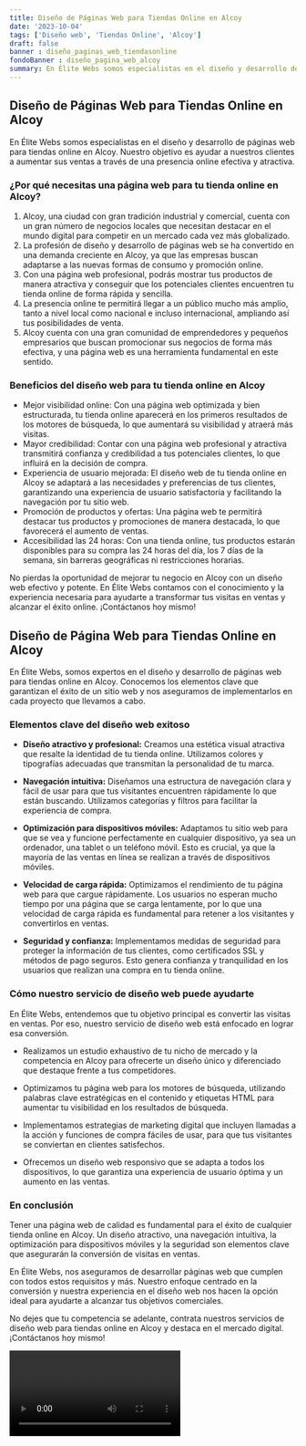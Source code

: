 ```yaml
---
title: Diseño de Páginas Web para Tiendas Online en Alcoy
date: '2023-10-04'
tags: ['Diseño web', 'Tiendas Online', 'Alcoy']
draft: false
banner : diseño_paginas_web_tiendasonline
fondoBanner : diseño_pagina_web_alcoy
summary: En Élite Webs somos especialistas en el diseño y desarrollo de páginas web para tiendas online en Alcoy. Nuestro objetivo es ayudar a nuestros clientes a aumentar sus ventas a través de una presencia online efectiva y atractiva.
---
```


## Diseño de Páginas Web para Tiendas Online en Alcoy

En Élite Webs somos especialistas en el diseño y desarrollo de páginas web para tiendas online en Alcoy. Nuestro objetivo es ayudar a nuestros clientes a aumentar sus ventas a través de una presencia online efectiva y atractiva.

### ¿Por qué necesitas una página web para tu tienda online en Alcoy?

1. Alcoy, una ciudad con gran tradición industrial y comercial, cuenta con un gran número de negocios locales que necesitan destacar en el mundo digital para competir en un mercado cada vez más globalizado.
2. La profesión de diseño y desarrollo de páginas web se ha convertido en una demanda creciente en Alcoy, ya que las empresas buscan adaptarse a las nuevas formas de consumo y promoción online.
3. Con una página web profesional, podrás mostrar tus productos de manera atractiva y conseguir que los potenciales clientes encuentren tu tienda online de forma rápida y sencilla.
4. La presencia online te permitirá llegar a un público mucho más amplio, tanto a nivel local como nacional e incluso internacional, ampliando así tus posibilidades de venta.
5. Alcoy cuenta con una gran comunidad de emprendedores y pequeños empresarios que buscan promocionar sus negocios de forma más efectiva, y una página web es una herramienta fundamental en este sentido.

### Beneficios del diseño web para tu tienda online en Alcoy

- Mejor visibilidad online: Con una página web optimizada y bien estructurada, tu tienda online aparecerá en los primeros resultados de los motores de búsqueda, lo que aumentará su visibilidad y atraerá más visitas.
- Mayor credibilidad: Contar con una página web profesional y atractiva transmitirá confianza y credibilidad a tus potenciales clientes, lo que influirá en la decisión de compra.
- Experiencia de usuario mejorada: El diseño web de tu tienda online en Alcoy se adaptará a las necesidades y preferencias de tus clientes, garantizando una experiencia de usuario satisfactoria y facilitando la navegación por tu sitio web.
- Promoción de productos y ofertas: Una página web te permitirá destacar tus productos y promociones de manera destacada, lo que favorecerá el aumento de ventas.
- Accesibilidad las 24 horas: Con una tienda online, tus productos estarán disponibles para su compra las 24 horas del día, los 7 días de la semana, sin barreras geográficas ni restricciones horarias.

No pierdas la oportunidad de mejorar tu negocio en Alcoy con un diseño web efectivo y potente. En Élite Webs contamos con el conocimiento y la experiencia necesaria para ayudarte a transformar tus visitas en ventas y alcanzar el éxito online. ¡Contáctanos hoy mismo!

<GifSeo />

<Cta />

## Diseño de Página Web para Tiendas Online en Alcoy

En Élite Webs, somos expertos en el diseño y desarrollo de páginas web para tiendas online en Alcoy. Conocemos los elementos clave que garantizan el éxito de un sitio web y nos aseguramos de implementarlos en cada proyecto que llevamos a cabo.

### Elementos clave del diseño web exitoso

- **Diseño atractivo y profesional:** Creamos una estética visual atractiva que resalte la identidad de tu tienda online. Utilizamos colores y tipografías adecuadas que transmitan la personalidad de tu marca.

- **Navegación intuitiva:** Diseñamos una estructura de navegación clara y fácil de usar para que tus visitantes encuentren rápidamente lo que están buscando. Utilizamos categorías y filtros para facilitar la experiencia de compra.

- **Optimización para dispositivos móviles:** Adaptamos tu sitio web para que se vea y funcione perfectamente en cualquier dispositivo, ya sea un ordenador, una tablet o un teléfono móvil. Esto es crucial, ya que la mayoría de las ventas en línea se realizan a través de dispositivos móviles.

- **Velocidad de carga rápida:** Optimizamos el rendimiento de tu página web para que cargue rápidamente. Los usuarios no esperan mucho tiempo por una página que se carga lentamente, por lo que una velocidad de carga rápida es fundamental para retener a los visitantes y convertirlos en ventas.

- **Seguridad y confianza:** Implementamos medidas de seguridad para proteger la información de tus clientes, como certificados SSL y métodos de pago seguros. Esto genera confianza y tranquilidad en los usuarios que realizan una compra en tu tienda online.

### Cómo nuestro servicio de diseño web puede ayudarte

En Élite Webs, entendemos que tu objetivo principal es convertir las visitas en ventas. Por eso, nuestro servicio de diseño web está enfocado en lograr esa conversión. 

- Realizamos un estudio exhaustivo de tu nicho de mercado y la competencia en Alcoy para ofrecerte un diseño único y diferenciado que destaque frente a tus competidores.

- Optimizamos tu página web para los motores de búsqueda, utilizando palabras clave estratégicas en el contenido y etiquetas HTML para aumentar tu visibilidad en los resultados de búsqueda.

- Implementamos estrategias de marketing digital que incluyen llamadas a la acción y funciones de compra fáciles de usar, para que tus visitantes se conviertan en clientes satisfechos.

- Ofrecemos un diseño web responsivo que se adapta a todos los dispositivos, lo que garantiza una experiencia de usuario óptima y un aumento en las ventas.

### En conclusión

Tener una página web de calidad es fundamental para el éxito de cualquier tienda online en Alcoy. Un diseño atractivo, una navegación intuitiva, la optimización para dispositivos móviles y la seguridad son elementos clave que asegurarán la conversión de visitas en ventas.

En Élite Webs, nos aseguramos de desarrollar páginas web que cumplen con todos estos requisitos y más. Nuestro enfoque centrado en la conversión y nuestra experiencia en el diseño web nos hacen la opción ideal para ayudarte a alcanzar tus objetivos comerciales.

No dejes que tu competencia se adelante, contrata nuestros servicios de diseño web para tiendas online en Alcoy y destaca en el mercado digital. ¡Contáctanos hoy mismo!

<Video />

<CtaBot job='Tiendas Online' city='Alcoy'/>

<Gmaps query='Alcoy+españa+maps' />